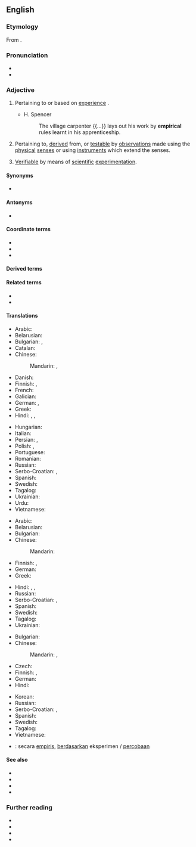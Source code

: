 ==English==

===Etymology===
{{root|en|ine-pro|*per-|id=risk}}
From {{suffix|en|empiric|al}}.

===Pronunciation===
* {{IPA|en|/ɪmˈpɪɹɪkəl/}}
* {{audio|en|en-us-empirical.ogg|Audio (US)}}

===Adjective===
{{en-adj}}

# Pertaining to or based on [[experience]] {{lb|en|often, in contrast with having a basis in [[theory|theoretical explanation]]}}.
#: {{ux|en|The lengths were calculated according to the '''empirical''' rules of the trade.}}
#: {{ux|en|For some presumptive diagnoses, '''empirical antibiotic therapy''' begins immediately, whereas specific antibiotic therapy must await the results of the culture and sensitivity test.}}
#: {{antonyms|en|theoretical}}
#* H. Spencer
#*: The village carpenter {{...}} lays out his work by '''empirical''' rules learnt in his apprenticeship.
# Pertaining to, [[derive]]d from, or [[testable]] by [[observation]]s made using the [[physical]] [[senses]] or using [[instrument]]s which extend the senses.
# {{lb|en|philosophy of science}} [[verifiable|Verifiable]] by means of [[scientific]] [[experimentation]].
#: {{ux|en|demonstrable with '''empirical''' evidence}}
#: {{antonyms|en|anecdotal|theoretical}}

====Synonyms====
* {{l|en|empiric}}

====Antonyms====
* {{l|en|nonempirical}}

====Coordinate terms====
* {{l|en|conceptual}}
* {{l|en|theoretical}}
* {{l|en|anecdotal}}

====Derived terms====
{{der3|en
|empirical formula
|empirically
|empirical data
|empirical ego
|nonempirical
|non-empirical ego
|empirical research
|semiempirical
|empirical rule
|antiempirical
|superempirical
|empiricalness
|unempirical
|psychoempirical
|equiempirical}}

====Related terms====
* {{l|en|empiricism}}
* {{l|en|empiricist}}

====Translations====
{{trans-top|pertaining to or based on experience}}
* Arabic: {{t|ar|تَجْرِيبِيّ}}
* Belarusian: {{t|be|эмпіры́чны}}
* Bulgarian: {{t+|bg|опитен|sc=Cyrl}}, {{t+|bg|емпиричен|sc=Cyrl}}
* Catalan: {{t|ca|empíric}}
* Chinese:
*: Mandarin: {{t+|cmn|經驗|sc=Hani}}, {{t+|cmn|经验|tr=jīngyàn|sc=Hani}}
* Danish: {{t|da|empirisk}}
* Finnish: {{t+|fi|kokemusperäinen}}, {{t+|fi|empiirinen}}
* French: {{t+|fr|empirique}}
* Galician: {{t|gl|empírico|m}}
* German: {{t+|de|empirisch}}, {{t+|de|erfahrungsgemäß}}
* Greek: {{t+|el|εμπειρικός|m|sc=Grek}}
* Hindi: {{t|hi|अनुभवजन्य}}, {{t|hi|तजरबी}}, {{t|hi|तजुर्बी}}
{{trans-mid}}
* Hungarian: {{t+|hu|tapasztalati}}
* Italian: {{t+|it|empirico}}
* Persian: {{t+|fa|تجربی|tr=taǰrobī}}, {{t|fa|آروینی|tr=ārvīnī}}
* Polish: {{t+|pl|aposterioryczny}}, {{t+|pl|empiryczny}}
* Portuguese: {{t+|pt|empírico}}
* Romanian: {{t+|ro|empiric}}
* Russian: {{t+|ru|эмпири́ческий}}
* Serbo-Croatian: {{t+|sh|empìrījskī}}, {{t+|sh|iskùstven}}
* Spanish: {{t+|es|empírico}}
* Swedish: {{t+|sv|empirisk}}
* Tagalog: {{t|tl|masirin}}
* Ukrainian: {{t|uk|емпіри́чний}}
* Urdu: {{t|ur|تجربی|tr=tajrabi|sc=ur-Arab}}
* Vietnamese: {{t+|vi|kinh nghiệm }}
{{trans-bottom}}

{{trans-top|pertaining to, derived from, or testable by observations}}
* Arabic: {{t|ar|تَجْرِيبِيّ}}
* Belarusian: {{t|be|эмпіры́чны}}
* Bulgarian: {{t+|bg|емпиричен|sc=Cyrl}}
* Chinese:
*: Mandarin: {{t-needed|cmn}}
* Finnish: {{t+|fi|kokeellinen}}, {{t+|fi|empiirinen}}
* German: {{t+|de|empirisch}}
* Greek: {{t+|el|εμπειρικός|m|sc=Grek}}
{{trans-mid}}
* Hindi: {{t|hi|अनुभवजन्य}}, {{t|hi|तजरबी}}, {{t|hi|तजुर्बी}}
* Russian: {{t+|ru|эмпири́ческий}}
* Serbo-Croatian: {{t+|sh|empìrījskī}}, {{t+|sh|iskùstven}}
* Spanish: {{t+|es|empírico}}
* Swedish: {{t+|sv|empirisk}}
* Tagalog: {{t|tl|masirin}}
* Ukrainian: {{t|uk|емпіри́чний}}
{{trans-bottom}}

{{trans-top|verifiable by means of scientific experimentation}}
* Bulgarian: {{t+|bg|емпиричен|sc=Cyrl}}
* Chinese:
*: Mandarin: {{t+|cmn|實證}}, {{t+|cmn|实证|tr=shízhèng}}
* Czech: {{t+|cs|empirický|m}}
* Finnish: {{t+|fi|kokeellinen}}, {{t+|fi|empiirinen}}
* German: {{t+|de|empirisch}}
* Hindi: {{t|hi|अनुभवजन्य}}
{{trans-mid}}
* Korean: {{t|ko|실증적인}}
* Russian: {{t+|ru|эмпири́ческий}}
* Serbo-Croatian: {{t+|sh|empìrījskī}}, {{t+|sh|iskùstven}}
* Spanish: {{t+|es|empírico}}
* Swedish: {{t+|sv|empirisk}}
* Tagalog: {{t|tl|masirin}}
* Vietnamese: {{t|vi|thực chứng}}
{{trans-bottom}}

{{checktrans-top}}
* {{ttbc|id}}: secara [[empiris]], [[dasar|berdasarkan]] eksperimen / [[coba|percobaan]]
{{trans-mid}}
{{trans-bottom}}

====See also====
* {{l|en|empirical evidence}}
* {{l|en|anecdotal evidence}}
* {{l|en|trial and error}}
* {{l|en|empyrical}}

===Further reading===
* {{R:Webster 1913}}
* {{R:Century 1911}}
* {{R:OneLook}}
* {{R:Keywords|page=115}}